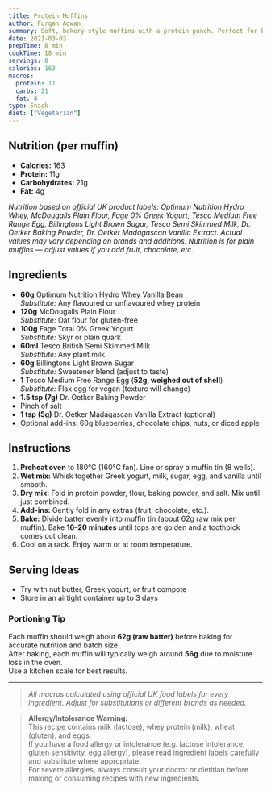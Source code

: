 ```yaml
---
title: Protein Muffins
author: Furqan Agwan
summary: Soft, bakery-style muffins with a protein punch. Perfect for breakfast or a snack.
date: 2021-03-03
prepTime: 8 min
cookTime: 18 min
servings: 8
calories: 163
macros:
  protein: 11
  carbs: 21
  fat: 4
type: Snack
diet: ["Vegetarian"]
---
```


## Nutrition (per muffin)

- **Calories:** 163
- **Protein:** 11g
- **Carbohydrates:** 21g
- **Fat:** 4g

_Nutrition based on official UK product labels: Optimum Nutrition Hydro Whey, McDougalls Plain Flour, Fage 0% Greek Yogurt, Tesco Medium Free Range Egg, Billingtons Light Brown Sugar, Tesco Semi Skimmed Milk, Dr. Oetker Baking Powder, Dr. Oetker Madagascan Vanilla Extract. Actual values may vary depending on brands and additions. Nutrition is for plain muffins — adjust values if you add fruit, chocolate, etc._

## Ingredients

- **60g** Optimum Nutrition Hydro Whey Vanilla Bean  
  _Substitute:_ Any flavoured or unflavoured whey protein
- **120g** McDougalls Plain Flour  
  _Substitute:_ Oat flour for gluten-free
- **100g** Fage Total 0% Greek Yogurt  
  _Substitute:_ Skyr or plain quark
- **60ml** Tesco British Semi Skimmed Milk  
  _Substitute:_ Any plant milk
- **60g** Billingtons Light Brown Sugar  
  _Substitute:_ Sweetener blend (adjust to taste)
- **1** Tesco Medium Free Range Egg (**52g, weighed out of shell**)  
  _Substitute:_ Flax egg for vegan (texture will change)
- **1.5 tsp (7g)** Dr. Oetker Baking Powder
- Pinch of salt
- **1 tsp (5g)** Dr. Oetker Madagascan Vanilla Extract (optional)
- Optional add-ins: 60g blueberries, chocolate chips, nuts, or diced apple

## Instructions

1. **Preheat oven** to 180°C (160°C fan). Line or spray a muffin tin (8 wells).
2. **Wet mix:** Whisk together Greek yogurt, milk, sugar, egg, and vanilla until smooth.
3. **Dry mix:** Fold in protein powder, flour, baking powder, and salt. Mix until just combined.
4. **Add-ins:** Gently fold in any extras (fruit, chocolate, etc.).
5. **Bake:** Divide batter evenly into muffin tin (about 62g raw mix per muffin). Bake **16–20 minutes** until tops are golden and a toothpick comes out clean.
6. Cool on a rack. Enjoy warm or at room temperature.

## Serving Ideas

- Try with nut butter, Greek yogurt, or fruit compote
- Store in an airtight container up to 3 days

### Portioning Tip

Each muffin should weigh about **62g (raw batter)** before baking for accurate nutrition and batch size.  
After baking, each muffin will typically weigh around **56g** due to moisture loss in the oven.  
Use a kitchen scale for best results.

---

> _All macros calculated using official UK food labels for every ingredient. Adjust for substitutions or different brands as needed._

> **Allergy/Intolerance Warning:**  
> This recipe contains milk (lactose), whey protein (milk), wheat (gluten), and eggs.  
> If you have a food allergy or intolerance (e.g. lactose intolerance, gluten sensitivity, egg allergy), please read ingredient labels carefully and substitute where appropriate.  
> For severe allergies, always consult your doctor or dietitian before making or consuming recipes with new ingredients.
